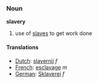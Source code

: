 ===Noun===
'''slavery'''

#use of [[slave]]s to get work done

====Translations====
*[[Dutch]]: [[slavernij]] ''f''
*[[French]]: [[esclavage]] ''m''
*[[German]]: [[Sklaverei]] ''f''